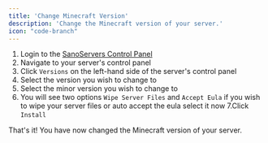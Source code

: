```yaml
---
title: 'Change Minecraft Version'
description: 'Change the Minecraft version of your server.'
icon: "code-branch"
---
```


1. Login to the [SanoServers Control Panel](https://panel.sanoservers.com/)
2. Navigate to your server's control panel
3. Click ``Versions`` on the left-hand side of the server's control panel
4. Select the version you wish to change to
5. Select the minor version you wish to change to
6. You will see two options ``Wipe Server Files`` and ``Accept Eula`` if you wish to wipe your server files or auto accept the eula select it now
7.Click ``Install``

That's it! You have now changed the Minecraft version of your server.